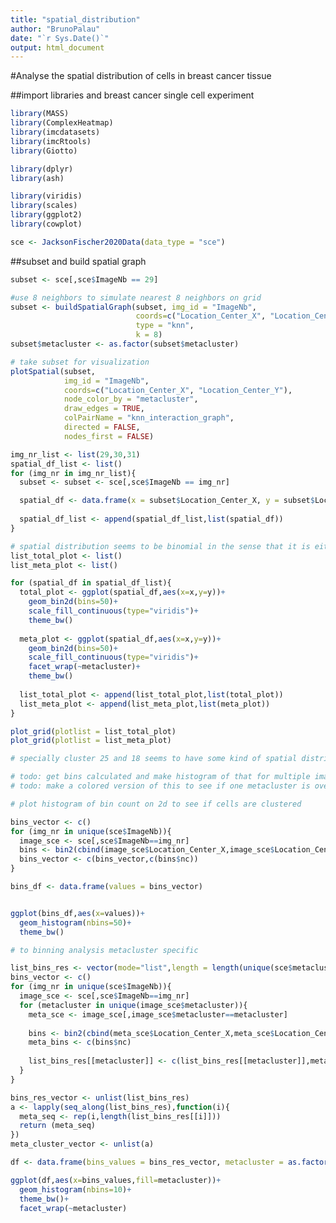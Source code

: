 ```yaml
---
title: "spatial_distribution"
author: "BrunoPalau"
date: "`r Sys.Date()`"
output: html_document
---
```

#Analyse the spatial distribution of cells in breast cancer tissue

##import libraries and breast cancer single cell experiment
```r
library(MASS)
library(ComplexHeatmap)
library(imcdatasets)
library(imcRtools)
library(Giotto)

library(dplyr)
library(ash)

library(viridis)
library(scales)
library(ggplot2)
library(cowplot)

sce <- JacksonFischer2020Data(data_type = "sce")
```

##subset and build spatial graph
```r

subset <- sce[,sce$ImageNb == 29]

#use 8 neighbors to simulate nearest 8 neighbors on grid
subset <- buildSpatialGraph(subset, img_id = "ImageNb",
                            coords=c("Location_Center_X", "Location_Center_Y"),     
                            type = "knn",
                            k = 8)
subset$metacluster <- as.factor(subset$metacluster)

# take subset for visualization
plotSpatial(subset,
            img_id = "ImageNb",
            coords=c("Location_Center_X", "Location_Center_Y"),
            node_color_by = "metacluster",
            draw_edges = TRUE,
            colPairName = "knn_interaction_graph",
            directed = FALSE,
            nodes_first = FALSE)
```


```r
img_nr_list <- list(29,30,31)
spatial_df_list <- list()
for (img_nr in img_nr_list){
  subset <- subset <- sce[,sce$ImageNb == img_nr]

  spatial_df <- data.frame(x = subset$Location_Center_X, y = subset$Location_Center_Y, metacluster = subset$metacluster)
  
  spatial_df_list <- append(spatial_df_list,list(spatial_df))
}
```


```r
# spatial distribution seems to be binomial in the sense that it is either empty or 
list_total_plot <- list()
list_meta_plot <- list()

for (spatial_df in spatial_df_list){
  total_plot <- ggplot(spatial_df,aes(x=x,y=y))+
    geom_bin2d(bins=50)+
    scale_fill_continuous(type="viridis")+
    theme_bw()
  
  meta_plot <- ggplot(spatial_df,aes(x=x,y=y))+
    geom_bin2d(bins=50)+
    scale_fill_continuous(type="viridis")+
    facet_wrap(~metacluster)+
    theme_bw()
  
  list_total_plot <- append(list_total_plot,list(total_plot))
  list_meta_plot <- append(list_meta_plot,list(meta_plot))
}

plot_grid(plotlist = list_total_plot)
plot_grid(plotlist = list_meta_plot)

# specially cluster 25 and 18 seems to have some kind of spatial distributions

# todo: get bins calculated and make histogram of that for multiple images in dataset
# todo: make a colored version of this to see if one metacluster is overrepresented in 
```

```r
# plot histogram of bin count on 2d to see if cells are clustered

bins_vector <- c()
for (img_nr in unique(sce$ImageNb)){
  image_sce <- sce[,sce$ImageNb==img_nr]
  bins <- bin2(cbind(image_sce$Location_Center_X,image_sce$Location_Center_Y),nbin=c(10,10))
  bins_vector <- c(bins_vector,c(bins$nc))
}

bins_df <- data.frame(values = bins_vector)


ggplot(bins_df,aes(x=values))+
  geom_histogram(nbins=50)+
  theme_bw()


```
```r
# to binning analysis metacluster specific

list_bins_res <- vector(mode="list",length = length(unique(sce$metacluster)))
bins_vector <- c()
for (img_nr in unique(sce$ImageNb)){
  image_sce <- sce[,sce$ImageNb==img_nr]
  for (metacluster in unique(image_sce$metacluster)){
    meta_sce <- image_sce[,image_sce$metacluster==metacluster]
    
    bins <- bin2(cbind(meta_sce$Location_Center_X,meta_sce$Location_Center_Y),nbin=c(3,3))
    meta_bins <- c(bins$nc)
    
    list_bins_res[[metacluster]] <- c(list_bins_res[[metacluster]],meta_bins)
  }
}

bins_res_vector <- unlist(list_bins_res)
a <- lapply(seq_along(list_bins_res),function(i){
  meta_seq <- rep(i,length(list_bins_res[[i]]))
  return (meta_seq)
})
meta_cluster_vector <- unlist(a)

df <- data.frame(bins_values = bins_res_vector, metacluster = as.factor(meta_cluster_vector))

ggplot(df,aes(x=bins_values,fill=metacluster))+
  geom_histogram(nbins=10)+
  theme_bw()+
  facet_wrap(~metacluster)
```